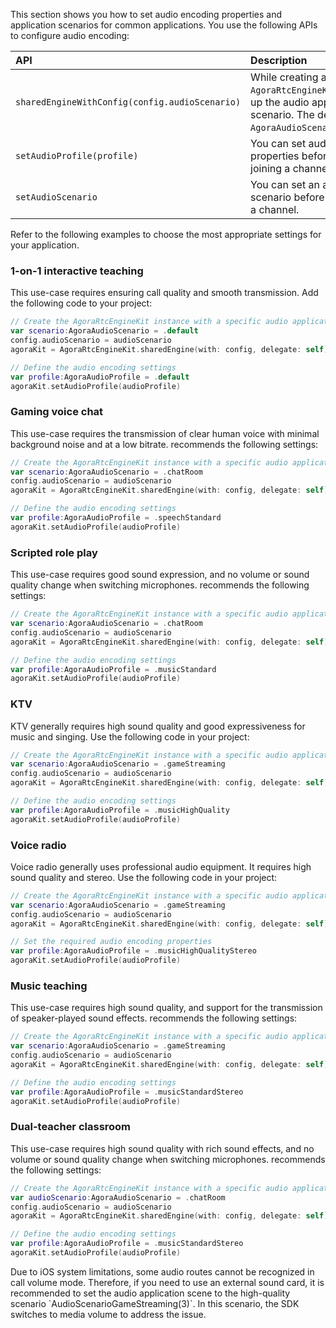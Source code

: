 This section shows you how to set audio encoding properties and application scenarios for common applications. You use the following APIs to configure audio encoding:

| API | Description                                                                                                                                  |
|:--- |:---------------------------------------------------------------------------------------------------------------------------------------------|
| `sharedEngineWithConfig(config.audioScenario)` | While creating an `AgoraRtcEngineKit` instance, set up the audio application scenario. The default value is `AgoraAudioScenarioHighDefault`. |
| `setAudioProfile(profile)`   | You can set audio encoding properties before or after joining a channel.                                                                     |
| `setAudioScenario`           | You can set an application scenario before or after joining a channel.                                                                       |

Refer to the following examples to choose the most appropriate settings for your application.

### 1-on-1 interactive teaching
This use-case requires ensuring call quality and smooth transmission. Add the following code to your project:

```swift
// Create the AgoraRtcEngineKit instance with a specific audio application scenario
var scenario:AgoraAudioScenario = .default
config.audioScenario = audioScenario
agoraKit = AgoraRtcEngineKit.sharedEngine(with: config, delegate: self)

// Define the audio encoding settings
var profile:AgoraAudioProfile = .default
agoraKit.setAudioProfile(audioProfile)
```

### Gaming voice chat
This use-case requires the transmission of clear human voice with minimal background noise and at a low bitrate. <Vg k="COMPANY"/> recommends the following settings:

```swift
// Create the AgoraRtcEngineKit instance with a specific audio application scenario
var scenario:AgoraAudioScenario = .chatRoom
config.audioScenario = audioScenario
agoraKit = AgoraRtcEngineKit.sharedEngine(with: config, delegate: self)

// Define the audio encoding settings
var profile:AgoraAudioProfile = .speechStandard
agoraKit.setAudioProfile(audioProfile)
```

### Scripted role play
This use-case requires good sound expression, and no volume or sound quality change when switching microphones. <Vg k="COMPANY"/> recommends the following settings:

```swift
// Create the AgoraRtcEngineKit instance with a specific audio application scenario
var scenario:AgoraAudioScenario = .chatRoom
config.audioScenario = audioScenario
agoraKit = AgoraRtcEngineKit.sharedEngine(with: config, delegate: self)

// Define the audio encoding settings
var profile:AgoraAudioProfile = .musicStandard
agoraKit.setAudioProfile(audioProfile)
```

### KTV
KTV generally requires high sound quality and good expressiveness for music and singing. Use the following code in your project:


```swift
// Create the AgoraRtcEngineKit instance with a specific audio application scenario
var scenario:AgoraAudioScenario = .gameStreaming
config.audioScenario = audioScenario
agoraKit = AgoraRtcEngineKit.sharedEngine(with: config, delegate: self)

// Define the audio encoding settings
var profile:AgoraAudioProfile = .musicHighQuality
agoraKit.setAudioProfile(audioProfile)
```

### Voice radio
Voice radio generally uses professional audio equipment. It requires high sound quality and stereo. Use the following code in your project:

```swift
// Create the AgoraRtcEngineKit instance with a specific audio application scenario
var scenario:AgoraAudioScenario = .gameStreaming
config.audioScenario = audioScenario
agoraKit = AgoraRtcEngineKit.sharedEngine(with: config, delegate: self)

// Set the required audio encoding properties
var profile:AgoraAudioProfile = .musicHighQualityStereo
agoraKit.setAudioProfile(audioProfile)
```
### Music teaching
This use-case requires high sound quality, and support for the transmission of speaker-played sound effects. <Vg k="COMPANY"/> recommends the following settings:

```swift
// Create the AgoraRtcEngineKit instance with a specific audio application scenario
var scenario:AgoraAudioScenario = .gameStreaming
config.audioScenario = audioScenario
agoraKit = AgoraRtcEngineKit.sharedEngine(with: config, delegate: self)

// Define the audio encoding settings
var profile:AgoraAudioProfile = .musicStandardStereo
agoraKit.setAudioProfile(audioProfile)
```
### Dual-teacher classroom
This use-case requires high sound quality with rich sound effects, and no volume or sound quality change when switching microphones. <Vg k="COMPANY"/> recommends the following settings:

```swift
// Create the AgoraRtcEngineKit instance with a specific audio application scenario
var audioScenario:AgoraAudioScenario = .chatRoom
config.audioScenario = audioScenario
agoraKit = AgoraRtcEngineKit.sharedEngine(with: config, delegate: self)

// Define the audio encoding settings
var profile:AgoraAudioProfile = .musicStandardStereo
agoraKit.setAudioProfile(audioProfile)
```

<PlatformWrapper platform="ios">
<Admonition type="info" title="Information">
Due to iOS system limitations, some audio routes cannot be recognized in call volume mode. Therefore, if you need to use an external sound card, it is recommended to set the audio application scene to the high-quality scenario `AudioScenarioGameStreaming(3)`. In this scenario, the SDK switches to media volume to address the issue.
</Admonition>
</PlatformWrapper>
